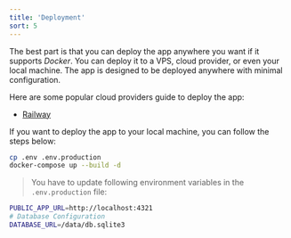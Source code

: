 ```yaml
---
title: 'Deployment'
sort: 5
---
```


The best part is that you can deploy the app anywhere you want if it supports _Docker_. You can deploy it to a VPS, cloud provider, or even your local machine. The app is designed to be deployed anywhere with minimal configuration.

Here are some popular cloud providers guide to deploy the app:

- [Railway](/docs/deploy-railway)

If you want to deploy the app to your local machine, you can follow the steps below:

```bash
cp .env .env.production
docker-compose up --build -d
```

> You have to update following environment variables in the `.env.production` file:

```bash
PUBLIC_APP_URL=http://localhost:4321
# Database Configuration
DATABASE_URL=/data/db.sqlite3
```
